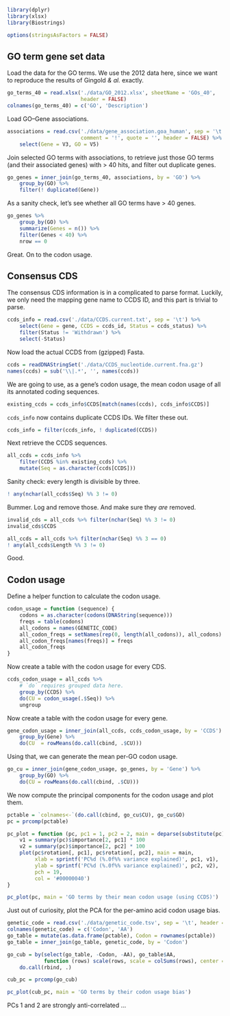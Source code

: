 ```r
library(dplyr)
library(xlsx)
library(Biostrings)

options(stringsAsFactors = FALSE)
```

## GO term gene set data

Load the data for the GO terms. We use the 2012 data here, since we want to
reproduce the results of Gingold *& al.* exactly.

```r
go_terms_40 = read.xlsx('./data/GO_2012.xlsx', sheetName = 'GOs_40',
                        header = FALSE)
colnames(go_terms_40) = c('GO', 'Description')
```

Load GO–Gene associations.

```r
associations = read.csv('./data/gene_association.goa_human', sep = '\t',
                        comment = '!', quote = '', header = FALSE) %>%
    select(Gene = V3, GO = V5)
```

Join selected GO terms with associations, to retrieve just those GO terms (and
their associated genes) with > 40 hits, and filter out duplicate genes.

```r
go_genes = inner_join(go_terms_40, associations, by = 'GO') %>%
    group_by(GO) %>%
    filter(! duplicated(Gene))
```

As a sanity check, let’s see whether all GO terms have > 40 genes.

```r
go_genes %>%
    group_by(GO) %>%
    summarize(Genes = n()) %>%
    filter(Genes < 40) %>%
    nrow == 0
```

Great. On to the codon usage.

## Consensus CDS

The consensus CDS information is in a complicated to parse format. Luckily, we
only need the mapping gene name to CCDS ID, and this part is trivial to parse.

```r
ccds_info = read.csv('./data/CCDS.current.txt', sep = '\t') %>%
    select(Gene = gene, CCDS = ccds_id, Status = ccds_status) %>%
    filter(Status != 'Withdrawn') %>%
    select(-Status)
```

Now load the actual CCDS from (gzipped) Fasta.

```r
ccds = readDNAStringSet('./data/CCDS_nucleotide.current.fna.gz')
names(ccds) = sub('\\|.*', '', names(ccds))
```

We are going to use, as a gene’s codon usage, the mean codon usage of all its
annotated coding sequences.

```r
existing_ccds = ccds_info$CCDS[match(names(ccds), ccds_info$CCDS)]
```

`ccds_info` now contains duplicate CCDS IDs. We filter these out.

```r
ccds_info = filter(ccds_info, ! duplicated(CCDS))
```

Next retrieve the CCDS sequences.

```r
all_ccds = ccds_info %>%
    filter(CCDS %in% existing_ccds) %>%
    mutate(Seq = as.character(ccds[CCDS]))
```

Sanity check: every length is divisible by three.

```r
! any(nchar(all_ccds$Seq) %% 3 != 0)
```

Bummer. Log and remove those. And make sure they *are* removed.

```r
invalid_cds = all_ccds %>% filter(nchar(Seq) %% 3 != 0)
invalid_cds$CCDS

all_ccds = all_ccds %>% filter(nchar(Seq) %% 3 == 0)
! any(all_ccds$Length %% 3 != 0)
```

Good.

## Codon usage

Define a helper function to calculate the codon usage.

```r
codon_usage = function (sequence) {
    codons = as.character(codons(DNAString(sequence)))
    freqs = table(codons)
    all_codons = names(GENETIC_CODE)
    all_codon_freqs = setNames(rep(0, length(all_codons)), all_codons)
    all_codon_freqs[names(freqs)] = freqs
    all_codon_freqs
}
```

Now create a table with the codon usage for every CDS.

```r
ccds_codon_usage = all_ccds %>%
    # `do` requires grouped data here.
    group_by(CCDS) %>%
    do(CU = codon_usage(.$Seq)) %>%
    ungroup
```

Now create a table with the codon usage for every gene.

```r
gene_codon_usage = inner_join(all_ccds, ccds_codon_usage, by = 'CCDS') %>%
    group_by(Gene) %>%
    do(CU  = rowMeans(do.call(cbind, .$CU)))
```

Using that, we can generate the mean per-GO codon usage.

```r
go_cu = inner_join(gene_codon_usage, go_genes, by = 'Gene') %>%
    group_by(GO) %>%
    do(CU = rowMeans(do.call(cbind, .$CU)))
```

We now compute the principal components for the codon usage and plot them.

```r
pctable = `colnames<-`(do.call(cbind, go_cu$CU), go_cu$GO)
pc = prcomp(pctable)

pc_plot = function (pc, pc1 = 1, pc2 = 2, main = deparse(substitute(pc))) {
    v1 = summary(pc)$importance[2, pc1] * 100
    v2 = summary(pc)$importance[2, pc2] * 100
    plot(pc$rotation[, pc1], pc$rotation[, pc2], main = main,
         xlab = sprintf('PC%d (%.0f%% variance explained)', pc1, v1),
         ylab = sprintf('PC%d (%.0f%% variance explained)', pc2, v2),
         pch = 19,
         col = '#00000040')
}

pc_plot(pc, main = 'GO terms by their mean codon usage (using CCDS)')
```

Just out of curiosity, plot the PCA for the per-amino acid codon usage bias.

```r
genetic_code = read.csv('./data/genetic_code.tsv', sep = '\t', header = FALSE)
colnames(genetic_code) = c('Codon', 'AA')
go_table = mutate(as.data.frame(pctable), Codon = rownames(pctable))
go_table = inner_join(go_table, genetic_code, by = 'Codon')

go_cub = by(select(go_table, -Codon, -AA), go_table$AA,
            function (rows) scale(rows, scale = colSums(rows), center = FALSE)) %>%
    do.call(rbind, .)

cub_pc = prcomp(go_cub)

pc_plot(cub_pc, main = 'GO terms by their codon usage bias')
```

PCs 1 and 2 are strongly anti-correlated …

